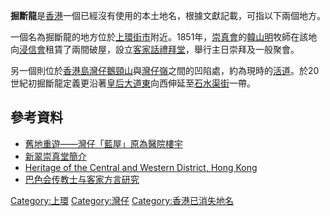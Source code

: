 '''掘斷龍'''是[[香港|香港]]一個已經沒有使用的本土地名，根據文獻記載，可指以下兩個地方。

一個名為掘斷龍的地方位於[[西港城|上環街市]]附近。1851年，[[崇真会|崇真會]]的[[韓山明|韓山明]]牧師在該地向[[浸信会|浸信會]]租賃了兩間破屋，設立[[客家话|客家話]][[禮拜堂|禮拜堂]]，舉行主日崇拜及一般聚會。

另一個則位於[[香港島|香港島]][[灣仔|灣仔]][[摩理臣山|鵝頸山]]與[[灣仔嶺|灣仔嶺]]之間的凹陷處，約為現時的[[活道|活道]]。於20世紀初掘斷龍定義更沿著[[皇后大道東_(街道)|皇后大道東]]向西伸延至[[石水渠街|石水渠街]]一帶。

==參考資料==
*[https://web.archive.org/web/20070310224417/http://www.singpao.com/20060714/feature/857059.html 舊地重遊——灣仔「藍屋」原為醫院樓宇]
*[https://web.archive.org/web/20070930160856/http://www.scttc.org.hk/introduction.htm 新翠崇真堂簡介]
*[https://web.archive.org/web/20071008103311/http://www.cwfestival.org/zone/102103.pdf Heritage of the Central and Western District, Hong Kong]
*[https://web.archive.org/web/20070930201928/http://engine.cqvip.com/content/h/83605b/2002/023/007/sk10_h2_6862916.pdf 巴色会传教士与客家方言研究]

{{HK-geo-stub}}
[[Category:上環|Category:上環]]
[[Category:灣仔|Category:灣仔]]
[[Category:香港已消失地名|Category:香港已消失地名]]